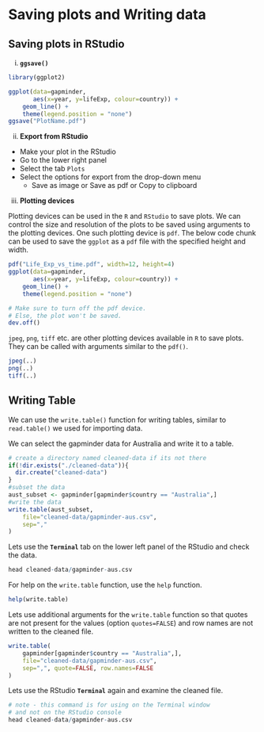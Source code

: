 # Saving plots and Writing data

## Saving plots in RStudio

i. **`ggsave()`**
```r
library(ggplot2)
```


```r
ggplot(data=gapminder,
       aes(x=year, y=lifeExp, colour=country)) +
    geom_line() +
    theme(legend.position = "none")
ggsave("PlotName.pdf")
```

ii. **Export from RStudio**
  - Make your plot in the RStudio
  - Go to the lower right panel 
  - Select the tab `Plots`
  - Select the options for export from the drop-down menu
    - Save as image or Save as pdf  or Copy to clipboard

iii. **Plotting devices**

Plotting devices can be used in the `R` and `RStudio` to save plots. We can control the size and resolution of the plots to be saved using arguments to the plotting devices. One such plotting device is `pdf`. The below code chunk can be used to save the `ggplot` as a `pdf` file with the specified height and width.



```r
pdf("Life_Exp_vs_time.pdf", width=12, height=4)
ggplot(data=gapminder,
       aes(x=year, y=lifeExp, colour=country)) +
    geom_line() +
    theme(legend.position = "none")

# Make sure to turn off the pdf device.
# Else, the plot won't be saved.
dev.off()
```

`jpeg`, `png`, `tiff` etc. are other plotting devices available in `R` to save plots. They can be called with arguments similar to the `pdf()`. 

```r
jpeg(..)
png(..)
tiff(..)
```

## Writing Table

We can use the `write.table()` function for writing tables, similar to `read.table()` we used for importing data.

We can select the gapminder data for Australia and write it to a table.

```r
# create a directory named cleaned-data if its not there
if(!dir.exists("./cleaned-data")){
  dir.create("cleaned-data")
}
#subset the data
aust_subset <- gapminder[gapminder$country == "Australia",]
#write the data
write.table(aust_subset,
    file="cleaned-data/gapminder-aus.csv",
    sep=","
)
```
Lets use the **`Terminal`** tab on the lower left panel of the RStudio and check
the data.

```r
head cleaned-data/gapminder-aus.csv
```
For help on the `write.table` function, use the `help` function.

```r
help(write.table)
```

Lets use additional arguments for the `write.table` function so that quotes are not present for the values (option `quotes=FALSE`) and row names are not written to the cleaned file.

```r
write.table(
    gapminder[gapminder$country == "Australia",],
    file="cleaned-data/gapminder-aus.csv",
    sep=",", quote=FALSE, row.names=FALSE
)
```

Lets use the RStudio **`Terminal`** again and examine the cleaned file.
```r
# note - this command is for using on the Terminal window
# and not on the RStudio console
head cleaned-data/gapminder-aus.csv
```


